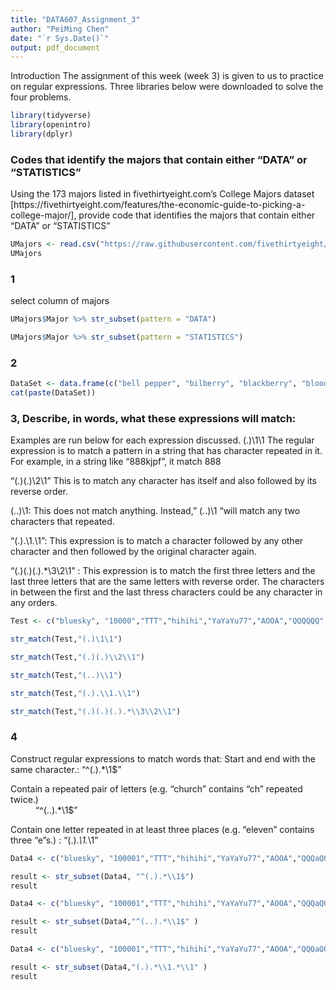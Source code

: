 ```yaml
---
title: "DATA607_Assignment_3"
author: "PeiMing Chen"
date: "`r Sys.Date()`"
output: pdf_document
---
```

Introduction 
The assignment of this week (week 3) is given to us to practice on regular expressions. Three libraries below were downloaded to solve the four problems. 
```r
library(tidyverse)
library(openintro)
library(dplyr)
```

### Codes that identify the majors that contain either "DATA" or "STATISTICS"

Using the 173 majors listed in fivethirtyeight.com’s College Majors dataset [https://fivethirtyeight.com/features/the-economic-guide-to-picking-a-college-major/], provide code that identifies the majors that contain either “DATA” or “STATISTICS”

```r
UMajors <- read.csv("https://raw.githubusercontent.com/fivethirtyeight/data/master/college-majors/majors-list.csv", header = TRUE, sep =",")
UMajors
```

### 1 
select column of majors 

```r
UMajors$Major %>% str_subset(pattern = "DATA")

```

```r
UMajors$Major %>% str_subset(pattern = "STATISTICS")
```

### 2 
```r
DataSet <- data.frame(c("bell pepper", "bilberry", "blackberry", "blood orange", "blueberry", "cantaloupe", "chili pepper","cloudberry", "elderberry", "lime",    "lychee", "mulberry", "olive","salal berry"))
cat(paste(DataSet))
```

### 3, Describe, in words, what these expressions will match:
Examples are run below for each expression discussed. 
(.)\1\1
The regular expression is to match a pattern in a string that has character repeated in it. For example, in a string like "888kjpf", it match 888

"(.)(.)\\2\\1"
This is to match any character has itself and also followed by its reverse order.

(..)\1: This does not match anything. Instead," (..)\\1 "will match any two characters that repeated.

"(.).\\1.\\1": This expression is to match a character followed by any other character and then followed by the original character again. 

"(.)(.)(.).*\\3\\2\\1" :  This expression is to match the first three letters and the last three letters that are the same letters with reverse order. The characters in between the first and the last thress characters could be any character in any orders. 

```r
Test <- c("bluesky", "10000","TTT","hihihi","YaYaYu77","AOOA","QQQQQQ","Alico","Apia","Aka","aacBytfrhhcaa","998","Alico" )

str_match(Test,"(.)\1\1")

str_match(Test,"(.)(.)\\2\\1")

str_match(Test,"(..)\\1")

str_match(Test,"(.).\\1.\\1")

str_match(Test,"(.)(.)(.).*\\3\\2\\1")

```

### 4
Construct regular expressions to match words that:
Start and end with the same character.:  "^(.).*\\1$"

Contain a repeated pair of letters (e.g. "church" contains "ch" repeated twice.)
: "^(..).*\\1$"

Contain one letter repeated in at least three places (e.g. "eleven" contains three "e"s.) : "(.).*\\1.*\\1"

```r
Data4 <- c("bluesky", "100001","TTT","hihihi","YaYaYu77","AOOA","QQQaQQQ","Alico","Apia","Aka","aacBytfrhhcaa","9989","Alico" )

result <- str_subset(Data4, "^(.).*\\1$")
result
```

```r
Data4 <- c("bluesky", "100001","TTT","hihihi","YaYaYu77","AOOA","QQQaQQQ","Alico","Apia","Aka","aacBytfrhhcaa","9989","Alico" )

result <- str_subset(Data4,"^(..).*\\1$" )
result
```

```r
Data4 <- c("bluesky", "100001","TTT","hihihi","YaYaYu77","AOOA","QQQaQQQ","Alico","Apia","Aka","aacBytfrhhcaa","9989","Alico" )

result <- str_subset(Data4,"(.).*\\1.*\\1" )
result
```

